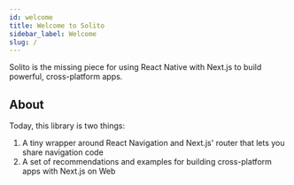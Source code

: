 ```yaml
---
id: welcome
title: Welcome to Solito
sidebar_label: Welcome
slug: /
---
```


Solito is the missing piece for using React Native with Next.js to build powerful, cross-platform apps.

## About

Today, this library is two things:

1. A tiny wrapper around React Navigation and Next.js' router that lets you share navigation code
2. A set of recommendations and examples for building cross-platform apps with Next.js on Web
